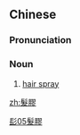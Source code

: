 ==Chinese==
{{zh-forms|s=发胶}}

===Pronunciation===
{{zh-pron
|m=髮jiāo
|c=faat3 gaau1
|cat=n
}}

===Noun===
{{zh-noun}}

# [[hair spray]]

[[Category:zh:Fashion|髟05髮膠]]

[[zh:髮膠]]